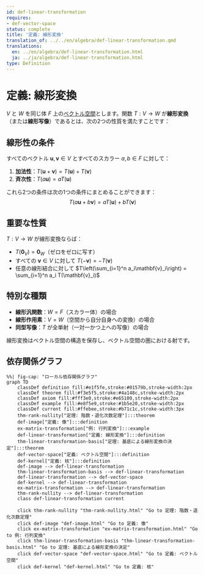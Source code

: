 ```yaml
---
id: def-linear-transformation
requires:
- def-vector-space
status: complete
title: '定義: 線形変換'
translation_of: ../../en/algebra/def-linear-transformation.qmd
translations:
  en: ../en/algebra/def-linear-transformation.html
  ja: ../ja/algebra/def-linear-transformation.html
type: Definition
---
```


# 定義: 線形変換 {#def-linear-transformation}

$V$ と $W$ を同じ体 $F$ 上の[ベクトル空間](def-vector-space.qmd)とします。関数 $T: V \to W$ が**線形変換**（または**線形写像**）であるとは、次の2つの性質を満たすことです：

## 線形性の条件

すべてのベクトル $\mathbf{u}, \mathbf{v} \in V$ とすべてのスカラー $a, b \in F$ に対して：

1. **加法性**：$T(\mathbf{u} + \mathbf{v}) = T(\mathbf{u}) + T(\mathbf{v})$
2. **斉次性**：$T(a\mathbf{u}) = aT(\mathbf{u})$

これら2つの条件は次の1つの条件にまとめることができます：
$$T(a\mathbf{u} + b\mathbf{v}) = aT(\mathbf{u}) + bT(\mathbf{v})$$

## 重要な性質

$T: V \to W$ が線形変換ならば：

- $T(\mathbf{0}_V) = \mathbf{0}_W$（ゼロをゼロに写す）
- すべての $\mathbf{v} \in V$ に対して $T(-\mathbf{v}) = -T(\mathbf{v})$
- 任意の線形結合に対して $T\left(\sum_{i=1}^n a_i\mathbf{v}_i\right) = \sum_{i=1}^n a_i T(\mathbf{v}_i)$

## 特別な種類

- **線形汎関数**：$W = F$（スカラー体）の場合
- **線形作用素**：$V = W$（空間から自分自身への変換）の場合
- **同型写像**：$T$ が全単射（一対一かつ上への写像）の場合

線形変換はベクトル空間の構造を保存し、ベクトル空間の圏における射です。

## 依存関係グラフ

```mermaid
%%| fig-cap: "ローカル依存関係グラフ"
graph TD
    classDef definition fill:#e1f5fe,stroke:#01579b,stroke-width:2px
    classDef theorem fill:#f3e5f5,stroke:#4a148c,stroke-width:2px
    classDef axiom fill:#fff3e0,stroke:#e65100,stroke-width:2px
    classDef example fill:#e8f5e9,stroke:#1b5e20,stroke-width:2px
    classDef current fill:#ffebee,stroke:#b71c1c,stroke-width:3px
    thm-rank-nullity["定理: 階数・退化次数定理"]:::theorem
    def-image["定義: 像"]:::definition
    ex-matrix-transformation["例: 行列変換"]:::example
    def-linear-transformation["定義: 線形変換"]:::definition
    thm-linear-transformation-basis["定理: 基底による線形変換の決定"]:::theorem
    def-vector-space["定義: ベクトル空間"]:::definition
    def-kernel["定義: 核"]:::definition
    def-image --> def-linear-transformation
    thm-linear-transformation-basis --> def-linear-transformation
    def-linear-transformation --> def-vector-space
    def-kernel --> def-linear-transformation
    ex-matrix-transformation --> def-linear-transformation
    thm-rank-nullity --> def-linear-transformation
    class def-linear-transformation current

    click thm-rank-nullity "thm-rank-nullity.html" "Go to 定理: 階数・退化次数定理"
    click def-image "def-image.html" "Go to 定義: 像"
    click ex-matrix-transformation "ex-matrix-transformation.html" "Go to 例: 行列変換"
    click thm-linear-transformation-basis "thm-linear-transformation-basis.html" "Go to 定理: 基底による線形変換の決定"
    click def-vector-space "def-vector-space.html" "Go to 定義: ベクトル空間"
    click def-kernel "def-kernel.html" "Go to 定義: 核"
```
